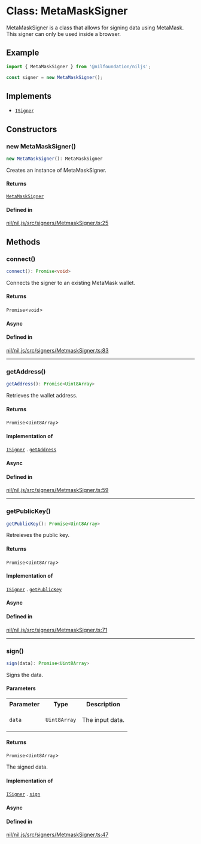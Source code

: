 # Class: MetaMaskSigner

MetaMaskSigner is a class that allows for signing data using MetaMask.
This signer can only be used inside a browser.

## Example

```ts
import { MetaMaskSigner } from '@nilfoundation/niljs';

const signer = new MetaMaskSigner();
```

## Implements

- [`ISigner`](../interfaces/ISigner.mdx)

## Constructors

### new MetaMaskSigner()

```ts
new MetaMaskSigner(): MetaMaskSigner
```

Creates an instance of MetaMaskSigner.

#### Returns

[`MetaMaskSigner`](MetaMaskSigner.mdx)

#### Defined in

[nil/nil.js/src/signers/MetmaskSigner.ts:25](https://github.com/NilFoundation/nil.js/blob/d8bba16997233f201c54e5c49ccea4dad0518b53/src/signers/MetmaskSigner.ts#L25)

## Methods

### connect()

```ts
connect(): Promise<void>
```

Connects the signer to an existing MetaMask wallet.

#### Returns

`Promise`\<`void`\>

#### Async

#### Defined in

[nil/nil.js/src/signers/MetmaskSigner.ts:83](https://github.com/NilFoundation/nil.js/blob/d8bba16997233f201c54e5c49ccea4dad0518b53/src/signers/MetmaskSigner.ts#L83)

***

### getAddress()

```ts
getAddress(): Promise<Uint8Array>
```

Retrieves the wallet address.

#### Returns

`Promise`\<`Uint8Array`\>

#### Implementation of

[`ISigner`](../interfaces/ISigner.mdx) . [`getAddress`](../interfaces/ISigner.mdx#getaddress)

#### Async

#### Defined in

[nil/nil.js/src/signers/MetmaskSigner.ts:59](https://github.com/NilFoundation/nil.js/blob/d8bba16997233f201c54e5c49ccea4dad0518b53/src/signers/MetmaskSigner.ts#L59)

***

### getPublicKey()

```ts
getPublicKey(): Promise<Uint8Array>
```

Retreieves the public key.

#### Returns

`Promise`\<`Uint8Array`\>

#### Implementation of

[`ISigner`](../interfaces/ISigner.mdx) . [`getPublicKey`](../interfaces/ISigner.mdx#getpublickey)

#### Async

#### Defined in

[nil/nil.js/src/signers/MetmaskSigner.ts:71](https://github.com/NilFoundation/nil.js/blob/d8bba16997233f201c54e5c49ccea4dad0518b53/src/signers/MetmaskSigner.ts#L71)

***

### sign()

```ts
sign(data): Promise<Uint8Array>
```

Signs the data.

#### Parameters

<table>
<tr>
<th>Parameter</th>
<th>Type</th>
<th>Description</th>
</tr>
<tr>
<td>

`data`

</td>
<td>

`Uint8Array`

</td>
<td>

The input data.

</td>
</tr>
</table>

#### Returns

`Promise`\<`Uint8Array`\>

The signed data.

#### Implementation of

[`ISigner`](../interfaces/ISigner.mdx) . [`sign`](../interfaces/ISigner.mdx#sign)

#### Async

#### Defined in

[nil/nil.js/src/signers/MetmaskSigner.ts:47](https://github.com/NilFoundation/nil.js/blob/d8bba16997233f201c54e5c49ccea4dad0518b53/src/signers/MetmaskSigner.ts#L47)
